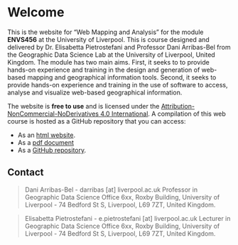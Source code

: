 # Welcome {.unnumbered}

This is the website for "Web Mapping and Analysis" for the module **ENVS456** at the University of Liverpool. This is course designed and delivered by Dr. Elisabetta Pietrostefani and Professor Dani Arribas-Bel from the Geographic Data Science Lab at the University of Liverpool, United Kingdom. The module has two main aims. First, it seeks to to provide hands-on experience and training in the design and generation of web-based mapping and geographical information tools. Second, it seeks to provide hands-on experience and training in the use of software to access, analyse and visualize web-based geographical information.

The website is **free to use** and is licensed under the [Attribution-NonCommercial-NoDerivatives 4.0 International](https://creativecommons.org/licenses/by-nc-nd/4.0/). A compilation of this web course is hosted as a GitHub repository that you can access:

-   As an [html website](https://gdsl-ul.github.io/wma).
-   As a [pdf document](https://github.com/GDSL-UL/wma/raw/main/index.pdf)
-   As a [GitHub repository](https://github.com/GDSL-UL/wma).

## Contact {.unnumbered}

> Dani Arribas-Bel - darribas \[at\] liverpool.ac.uk Professor in Geographic Data Science Office 6xx, Roxby Building, University of Liverpool - 74 Bedford St S, Liverpool, L69 7ZT, United Kingdom.

> Elisabetta Pietrostefani - e.pietrostefani \[at\] liverpool.ac.uk Lecturer in Geographic Data Science Office 6xx, Roxby Building, University of Liverpool - 74 Bedford St S, Liverpool, L69 7ZT, United Kingdom.
